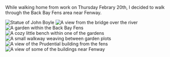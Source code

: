 
While walking home from work on Thursday Febrary 20th, I decided to walk through the Back Bay Fens area near Fenway.

<Spacer />
<Spacer>
  <img src={johnBoyle} alt="Statue of John Boyle" />
</Spacer>
<Spacer>
  <img src={riverGeese} alt="A view from the bridge over the river" />
</Spacer>
<Spacer>
  <img src={garden} alt="A garden within the Back Bay Fens" />
</Spacer>
<Spacer>
  <img
    src={gardenFurniture}
    alt="A cozy little bench within one of the gardens"
  />
</Spacer>
<Spacer>
  <img
    src={gardenWalkways}
    alt="A small walkway weaving between garden plots"
  />
</Spacer>
<Spacer>
  <img
    src={viewOfThePru}
    alt="A view of the Prudential building from the fens"
  />
</Spacer>
<Spacer>
  <img src={fenway} alt="A view of some of the buildings near Fenway" />
</Spacer>
